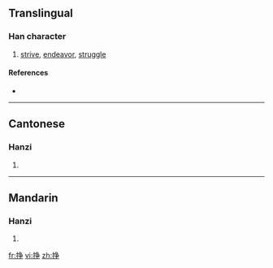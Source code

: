 {{also|掙}}
==Translingual==

===Han character===
{{Han char|rn=64|rad=手|as=06|sn=9|four=|canj=手弓尸木 (QNSD)}}

# [[strive]], [[endeavor]], [[struggle]]

====References====
* {{Han ref|kx=0431.171|hdz=31874.060|uh=6323|ud=25379}}

----

==Cantonese==

===Hanzi===
{{yue-hanzi|jyut=|y=jaang6, jang1|tra=掙}}

# {{defn|Cantonese}}

----

==Mandarin==

===Hanzi===
{{cmn-hanzi|tra=掙|pin=[[zhēng]] ([[zheng1]])|wg=cheng<sup>1</sup>}}

# {{defn|Mandarin}}

[[fr:挣]]
[[vi:挣]]
[[zh:挣]]
